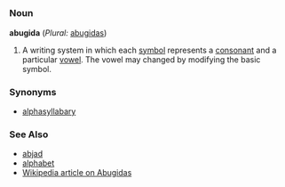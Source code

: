 =={{en}}==
===Noun===
'''abugida''' (''Plural:'' [[abugidas]])

#A writing system in which each [[symbol]] represents a [[consonant]] and a particular [[vowel]]. The vowel may changed by modifying the basic symbol.
===Synonyms===
*[[alphasyllabary]]
===See Also===
*[[abjad]]
*[[alphabet]]
*[[w:Abugida|Wikipedia article on Abugidas]]